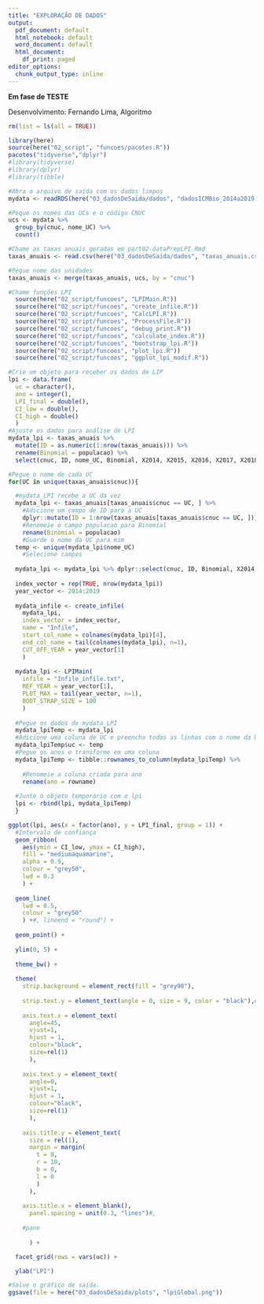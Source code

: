 ```yaml
---
title: "EXPLORAÇÃO DE DADOS"
output:
  pdf_document: default
  html_notebook: default
  word_document: default
  html_document:
    df_print: paged
editor_options: 
  chunk_output_type: inline
---
```


**Em fase de TESTE**

Desenvolvimento: Fernando Lima, Algoritmo

```r
rm(list = ls(all = TRUE))

library(here)
source(here("02_script", "funcoes/pacotes.R"))
pacotes("tidyverse","dplyr")
#library(tidyverse)
#library(dplyr)
#library(tibble)
```


```r
#Abra o arquivo de saída com os dados limpos
mydata <- readRDS(here("03_dadosDeSaida/dados", "dadosICMBio_2014a2019.rds"))

#Peque os nomes das UCs e o código CNUC
ucs <- mydata %>%
  group_by(cnuc, nome_UC) %>%
  count()
```

```r
#Chame as taxas anuais geradas em part02-dataPrepLPI.Rmd 
taxas_anuais <- read.csv(here("03_dadosDeSaida/dados", "taxas_anuais.csv"))

#Pegue nome das unidades
taxas_anuais <- merge(taxas_anuais, ucs, by = "cnuc")  
```

```r
#Chame funções LPI
  source(here("02_script/funcoes", "LPIMain.R"))
  source(here("02_script/funcoes", "create_infile.R"))
  source(here("02_script/funcoes", "CalcLPI.R"))
  source(here("02_script/funcoes", "ProcessFile.R"))
  source(here("02_script/funcoes", "debug_print.R"))
  source(here("02_script/funcoes", "calculate_index.R"))
  source(here("02_script/funcoes", "bootstrap_lpi.R"))
  source(here("02_script/funcoes", "plot_lpi.R"))
  source(here("02_script/funcoes", "ggplot_lpi_modif.R"))
```

```r
#Crie um objeto para receber os dados de LIP
lpi <- data.frame(
  uc = character(),
  ano = integer(),
  LPI_final = double(),
  CI_low = double(),
  CI_high = double()
  )
#Ajuste os dados para análise de LPI
mydata_lpi <- taxas_anuais %>%
  mutate(ID = as.numeric(1:nrow(taxas_anuais))) %>%
  rename(Binomial = populacao) %>%
  select(cnuc, ID, nome_UC, Binomial, X2014, X2015, X2016, X2017, X2018, X2019)
```

```r
#Pegue o nome de cada UC
for(UC in unique(taxas_anuais$cnuc)){

  #mydata_LPI recebe a UC da vez
  mydata_lpi <- taxas_anuais[taxas_anuais$cnuc == UC, ] %>%
    #Adicione um campo de ID para a UC
    dplyr::mutate(ID = 1:nrow(taxas_anuais[taxas_anuais$cnuc == UC, ])) %>%
    #Renomeie o campo populacao para Binomial
    rename(Binomial = populacao)
    #Guarde o nome da UC para mim
  temp <- unique(mydata_lpi$nome_UC)
    #Selecione campos
  
  mydata_lpi <- mydata_lpi %>% dplyr::select(cnuc, ID, Binomial, X2014, X2015, X2016, X2017, X2018, X2019)
  
  index_vector = rep(TRUE, nrow(mydata_lpi))
  year_vector <- 2014:2019
  
  mydata_infile <- create_infile(
    mydata_lpi,
    index_vector = index_vector,
    name = "Infile",
    start_col_name = colnames(mydata_lpi)[4],
    end_col_name = tail(colnames(mydata_lpi), n=1),
    CUT_OFF_YEAR = year_vector[1]
    )
  
  mydata_lpi <- LPIMain(
    infile = "Infile_infile.txt",
    REF_YEAR = year_vector[1],
    PLOT_MAX = tail(year_vector, n=1),
    BOOT_STRAP_SIZE = 100
    )
  
  #Pegue os dados de mydata_LPI
  mydata_lpiTemp <- mydata_lpi
  #Adicione uma coluna de UC e preencha todas as linhas com o nome da UC
  mydata_lpiTemp$uc <- temp
  #Pegue os anos e transforme em uma coluna
  mydata_lpiTemp <- tibble::rownames_to_column(mydata_lpiTemp) %>%
    
    #Renomeie a coluna criada para ano
    rename(ano = rowname)
  
  #Junte o objeto temporário com o lpi
  lpi <- rbind(lpi, mydata_lpiTemp)
  }
```

```r
ggplot(lpi, aes(x = factor(ano), y = LPI_final, group = 1)) +
  #Intervalo de confiança
  geom_ribbon(
    aes(ymin = CI_low, ymax = CI_high),
    fill = "mediumaquamarine",
    alpha = 0.9,
    colour = "grey50",
    lwd = 0.3
    ) +
  
  geom_line(
    lwd = 0.5,
    colour = "grey50"
    ) +#, lineend = "round") +
  
  geom_point() +
  
  ylim(0, 5) +
  
  theme_bw() +
  
  theme(
    strip.background = element_rect(fill = "grey90"),
    
    strip.text.y = element_text(angle = 0, size = 9, color = "black"),# face = "bold"),
    
    axis.text.x = element_text(
      angle=45,
      vjust=1,
      hjust = 1,
      colour="black",
      size=rel(1)
      ),
    
    axis.text.y = element_text(
      angle=0,
      vjust=1,
      hjust = 1,
      colour="black",
      size=rel(1)
      ),
    
    axis.title.y = element_text(
      size = rel(1),
      margin = margin(
        t = 0,
        r = 10,
        b = 0,
        l = 0
        )
      ),
    
    axis.title.x = element_blank(),
      panel.spacing = unit(0.3, "lines")#,
    
    #pane
    
      ) +

  facet_grid(rows = vars(uc)) +

  ylab("LPI")

#Salve o gráfico de saída.
ggsave(file = here("03_dadosDeSaida/plots", "lpiGlobal.png"))
```
